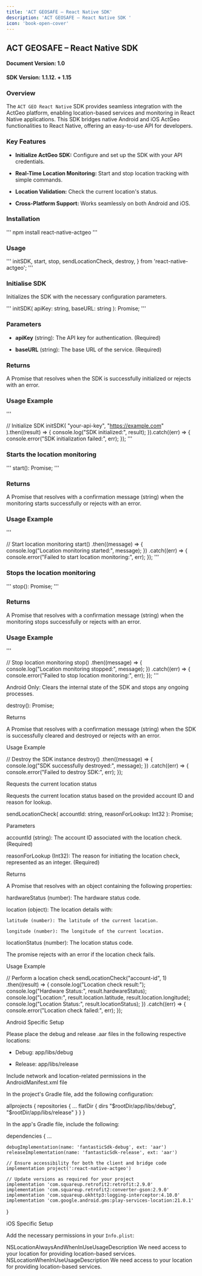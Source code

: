 ```yaml
---
title: 'ACT GEOSAFE – React Native SDK'
description: 'ACT GEOSAFE – React Native SDK '
icon: 'book-open-cover'
---
```


## ACT GEOSAFE – React Native SDK 

#### Document Version: 1.0 

#### SDK Version: 1.1.12. + 1.15 

 

 

### Overview  

The `ACT GEO React Native` SDK provides seamless integration with the ActGeo platform, enabling location-based services and monitoring in React Native applications. This SDK bridges native Android and iOS ActGeo functionalities to React Native, offering an easy-to-use API for developers. 

### Key Features 

- **Initialize ActGeo SDK:** Configure and set up the SDK with your API credentials. 

- **Real-Time Location Monitoring:** Start and stop location tracking with simple commands. 

- **Location Validation:** Check the current location's status. 

- **Cross-Platform Support:** Works seamlessly on both Android and iOS. 

### Installation 

'''
npm install react-native-actgeo 
'''

### Usage 

'''
  initSDK, 
  start, 
  stop, 
  sendLocationCheck, 
  destroy, 
} from 'react-native-actgeo'; 
'''

### Initialise SDK 

Initializes the SDK with the necessary configuration parameters. 

'''
initSDK( 
    apiKey: string, 
    baseURL: string 
): Promise<void>; 
'''

### Parameters 

- **apiKey** (string): The API key for authentication. (Required) 

- **baseURL** (string): The base URL of the service. (Required) 

### Returns 

A Promise that resolves when the SDK is successfully initialized or rejects with an error. 

### Usage Example 

'''
 
// Initialize SDK 
initSDK( 
  "your-api-key", 
  "https://example.com" 
).then((result) => { 
  console.log("SDK initialized:", result); 
}).catch((err) => { 
  console.error("SDK initialization failed:", err); 
}); 
'''

### Starts the location monitoring 

'''
start(): Promise<string>; 
'''

### Returns 

A Promise that resolves with a confirmation message (string) when the monitoring starts successfully or rejects with an error. 

### Usage Example 

'''
 
// Start location monitoring 
start() 
  .then((message) => { 
    console.log("Location monitoring started:", message); 
  }) 
  .catch((err) => { 
    console.error("Failed to start location monitoring:", err); 
  }); 
'''

### Stops the location monitoring 

'''
stop(): Promise<string>; 
'''

### Returns 

A Promise that resolves with a confirmation message (string) when the monitoring stops successfully or rejects with an error. 

### Usage Example 

'''
 
// Stop location monitoring 
stop() 
  .then((message) => { 
    console.log("Location monitoring stopped:", message); 
  }) 
  .catch((err) => { 
    console.error("Failed to stop location monitoring:", err); 
  }); 
'''

Android Only: Clears the internal state of the SDK and stops any ongoing processes. 

destroy(): Promise<string>; 

 

 

Returns 

 

A Promise that resolves with a confirmation message (string) when the SDK is successfully cleared and destroyed or rejects with an error. 

 

Usage Example 

 

 

 
// Destroy the SDK instance 
destroy() 
  .then((message) => { 
    console.log("SDK successfully destroyed:", message); 
  }) 
  .catch((err) => { 
    console.error("Failed to destroy SDK:", err); 
  }); 

 

 

Requests the current location status 

 

Requests the current location status based on the provided account ID and reason for lookup. 

 

 

sendLocationCheck( 
  accountId: string, 
  reasonForLookup: Int32 
): Promise<string>; 

 

 

Parameters 

 

accountId (string): The account ID associated with the location check. (Required) 

reasonForLookup (Int32): The reason for initiating the location check, represented as an integer. (Required) 

 

Returns 

 

A Promise that resolves with an object containing the following properties: 

 

hardwareStatus (number): The hardware status code. 

location (object): The location details with: 

    latitude (number): The latitude of the current location. 

    longitude (number): The longitude of the current location. 

locationStatus (number): The location status code. 

 

The promise rejects with an error if the location check fails. 

 

Usage Example 

 

 

 
// Perform a location check 
sendLocationCheck("account-id", 1) 
  .then((result) => { 
    console.log("Location check result:"); 
    console.log("Hardware Status:", result.hardwareStatus); 
    console.log("Location:", result.location.latitude, result.location.longitude); 
    console.log("Location Status:", result.locationStatus); 
  }) 
  .catch((err) => { 
    console.error("Location check failed:", err); 
  }); 

 

 

Android Specific Setup 

 

Please place the debug and release .aar files in the following respective locations: 

 

* Debug: app/libs/debug 

* Release: app/libs/release 

 

Include network and location-related permissions in the AndroidManifest.xml file 

 

<uses-permission android:name="android.permission.INTERNET"/> 
<uses-permission android:name="android.permission.ACCESS_COARSE_LOCATION"/> 
<uses-permission android:name="android.permission.ACCESS_FINE_LOCATION"/> 
<uses-permission android:name="android.permission.ACCESS_WIFI_STATE"/> 

 

In the project's Gradle file, add the following configuration: 

 

allprojects { 
    repositories { 
        ... 
        flatDir { 
            dirs "$rootDir/app/libs/debug", "$rootDir/app/libs/release" 
        } 
    } 
} 

 

In the app's Gradle file, include the following: 

 

dependencies { 
    ... 
 
    debugImplementation(name: 'fantasticSdk-debug', ext: 'aar') 
    releaseImplementation(name: 'fantasticSdk-release', ext: 'aar') 
 
    // Ensure accessibility for both the client and bridge code 
    implementation project(':react-native-actgeo') 
 
    // Update versions as required for your project 
    implementation 'com.squareup.retrofit2:retrofit:2.9.0' 
    implementation 'com.squareup.retrofit2:converter-gson:2.9.0' 
    implementation 'com.squareup.okhttp3:logging-interceptor:4.10.0' 
    implementation 'com.google.android.gms:play-services-location:21.0.1' 
} 

 

 

iOS Specific Setup 

 

 Add the necessary permissions in your `Info.plist`: 

 

 <key>NSLocationAlwaysAndWhenInUseUsageDescription</key> 
   <string>We need access to your location for providing location-based services.</string> 
   <key>NSLocationWhenInUseUsageDescription</key> 
   <string>We need access to your location for providing location-based services.</string> 

 
